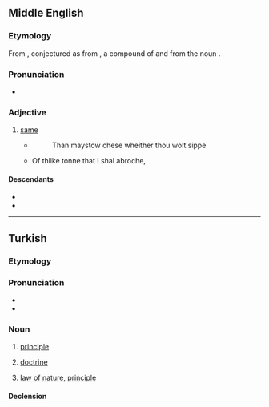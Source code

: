 {{also|İlke}}
==Middle English==

===Etymology===
From {{inh|enm|ang|ilca|}}, conjectured as from {{inh|enm|gem-pro|*ilīkaz}}, a compound of {{m|gem-pro|*iz}} and {{m|gem-pro|*-līkaz}} from the noun {{m|gem-pro|*līką||body}}.

===Pronunciation===
* {{IPA|enm|/ˈilk(ə)/}}

===Adjective===
{{head|enm|adjective}}

# [[same]]
#* {{quote-web|enm|date=2011-07-20|author=Geoffrey Chaucer|site=Librarius|title=[http://www.librarius.com/canttran/wftltrfs.htm The Wife Of Bath's Prologue]
|accessdate=2016-10-4}}
#*: Than maystow chese wheither thou wolt sippe
#* Of thilke tonne that I shal abroche,

====Descendants====
* {{desc|en|ilk}}
* {{desc|sco|ilk}}

----

==Turkish==

===Etymology===
{{rfe|tr}}

===Pronunciation===
* {{IPA|tr|[il.ˈce]}}
* {{hyphenation|tr|il|ke}}

===Noun===
{{tr-noun|yi|ler}}

# [[principle]]
#: {{syn|tr|prensip}}
# {{lb|tr|philosophy}} [[doctrine]]
# {{lb|tr|physics}} [[law of nature]], [[principle]]
#: {{syn|tr|kanun|yasa}}

====Declension====
{{tr-infl-noun-v|e|poss=1}}